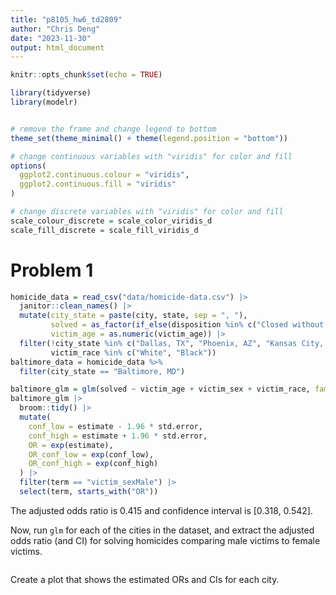 ```yaml
---
title: "p8105_hw6_td2809"
author: "Chris Deng"
date: "2023-11-30"
output: html_document
---
```

```r
knitr::opts_chunk$set(echo = TRUE)

library(tidyverse)
library(modelr)


# remove the frame and change legend to bottom
theme_set(theme_minimal() + theme(legend.position = "bottom"))  

# change continuous variables with "viridis" for color and fill 
options(
  ggplot2.continuous.colour = "viridis",
  ggplot2.continuous.fill = "viridis"
)

# change discrete variables with "viridis" for color and fill 
scale_colour_discrete = scale_color_viridis_d
scale_fill_discrete = scale_fill_viridis_d
```
# Problem 1
```r
homicide_data = read_csv("data/homicide-data.csv") |>
  janitor::clean_names() |>
  mutate(city_state = paste(city, state, sep = ", "),
         solved = as_factor(if_else(disposition %in% c("Closed without arrest", "Closed by arrest"), 1, 0)),
         victim_age = as.numeric(victim_age)) |>
  filter(!city_state %in% c("Dallas, TX", "Phoenix, AZ", "Kansas City, MO", "Tulsa, AL"),
         victim_race %in% c("White", "Black"))
baltimore_data = homicide_data %>%
  filter(city_state == "Baltimore, MD")
```

```r
baltimore_glm = glm(solved ~ victim_age + victim_sex + victim_race, family = binomial, data = baltimore_data)
baltimore_glm |> 
  broom::tidy() |> 
  mutate(
    conf_low = estimate - 1.96 * std.error,
    conf_high = estimate + 1.96 * std.error,
    OR = exp(estimate),
    OR_conf_low = exp(conf_low),
    OR_conf_high = exp(conf_high)
  ) |> 
  filter(term == "victim_sexMale") |> 
  select(term, starts_with("OR"))
```
The adjusted odds ratio is 0.415 and confidence interval is [0.318, 0.542].

Now, run `glm` for each of the cities in the dataset, and extract the adjusted odds ratio (and CI) for solving homicides comparing male victims to female victims.
```r

```

Create a plot that shows the estimated ORs and CIs for each city. 
